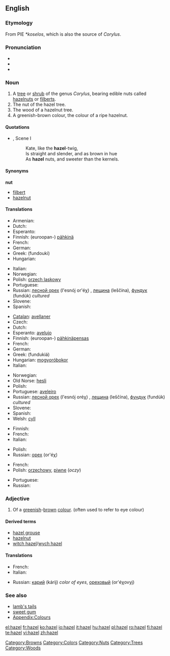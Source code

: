{{wikipedia}}
{{also|Hazel}}
==English==

===Etymology===
From PIE ''*koselos'', which is also the source of ''Corylus''.

===Pronunciation===
* {{IPA|/'heɪzəl/}}
* {{audio|en-us-hazel.ogg|Audio (US)}}
* {{rhymes|eɪzəl}}

===Noun===
{{en-noun}}

# A [[tree]] or [[shrub]] of the genus ''Corylus'', bearing edible nuts called [[hazelnut]]s or [[filbert]]s.
# The nut of the hazel tree.
# The wood of a hazelnut tree.
# A greenish-brown colour, the colour of a ripe hazelnut.
#: {{color panel|A67B5B}}

====Quotations====
* {{RQ:Shakespeare Shrew|II}}, Scene I
*: Kate, like the '''hazel'''-twig,
*: Is straight and slender, and as brown in hue
*: As '''hazel''' nuts, and sweeter than the kernels.

====Synonyms====
'''nut'''
* [[filbert]]
* [[hazelnut]]

====Translations====
{{trans-top|nut}}
* Armenian: {{t-|hy|պնդուկ|tr=pnduk|sc=Armn|xs=Armenian}}
* Dutch: {{t+|nl|hazelnoot}}
* Esperanto: {{t-|eo|avelo|xs=Esperanto}}
* Finnish: (euroopan-) [[pähkinä]]
* French: {{t+|fr|noisette|f}}
* German: {{t-|de|Haselnuss|f}}
* Greek: {{t+|el|φουντούκι|n|sc=Grek}} (fundouki)
* Hungarian: {{t+|hu|mogyoró}}
{{trans-mid}}
* Italian: {{t+|it|nocciola|f}}
* Norwegian: {{t|no|hasselnøtt|m+f}}
* Polish: [[orzech laskowy]] {{m}}
* Portuguese: {{t+|pt|avelã|f}}
* Russian: [[лесной орех]] (l'esnój or'éχ) {{m}}, [[лещина]] (leščína), [[фундук]] (fundúk) {{m}} ''cultured''
* Slovene: {{t+|sl|lešnik|m}}
* Spanish: {{t+|es|avellana|f}}
{{trans-bottom}}

{{trans-top|tree / shrub}}
* [[Catalan]]: [[avellaner]]
* Czech: {{t+|cs|líska|f}}
* Dutch: {{t-|nl|hazelaar|m}}
* Esperanto: [[avelujo]]
* Finnish: (euroopan-) [[pähkinä]][[pensas]]
* French: {{t+|fr|noisetier|m}}
* German: {{t-|de|Haselstrauch|m}}
* Greek: {{t+|el|φουντουκιά|f|sc=Grek}} (fundukiá)
* Hungarian: [[mogyoró]][[bokor]]
* Italian: {{t+|it|nocciolo|m}}
{{trans-mid}}
* Norwegian: {{t-|no|hassel|m+f}}
* Old Norse: [[hesli]]
* Polish: {{t-|pl|leszczyna|f}}
* Portuguese: [[aveleiro]] {{m}}
* Russian: [[лесной орех]] (l'esnój oréχ) {{m}}, [[лещина]] (leščína), [[фундук]] (fundúk) {{m}} ''cultured''
* Slovene: {{t+|sl|leska|f}}
* Spanish: {{t+|es|avellano|m}}
* Welsh: [[cyll]] {{f}}{{p}}
{{trans-bottom}}

{{trans-top|wood}}
* Finnish: {{t+|fi|pähkinäpuu}}
* French: {{t+|fr|noisetier|m}}
* Italian: {{t-|it|legno di nocciolo|m}}
{{trans-mid}}
* Polish: {{t-|pl|leszczyna|f}}
* Russian: [[орех]] (or'éχ) {{m}}
{{trans-bottom}}

{{trans-top|colour}}
* French: {{t+|fr|noisette|f}}
* Polish: [[orzechowy]], [[piwne]] (''oczy'')
{{trans-mid}}
* Portuguese: {{t+|pt|avelã|f}}
* Russian: {{t+|ru|ореховый|m|tr=or'éχovyj|sc=Cyrl}}
{{trans-bottom}}

===Adjective===
{{infl|en|adjective}}

# Of a [[greenish]]-[[brown]] [[colour]]. (often used to refer to eye colour)

====Derived terms====
* [[hazel grouse]]
* [[hazelnut]]
* [[witch hazel]]/[[wych hazel]]

====Translations====
{{trans-top|colour}}
* French: {{t+|fr|noisette}} {{inv}}
* Italian: {{t+|it|nocciola}}
{{trans-mid}}
* Russian: [[карий]] (kárij) ''color of eyes'', [[ореховый]] (or'éχovyj)
{{trans-bottom}}

===See also===
* [[lamb's tails]]
* [[sweet gum]]
* [[Appendix:Colours]]

[[Category:Browns]]
[[Category:Colors]]
[[Category:Nuts]]
[[Category:Trees]]
[[Category:Woods]]

[[el:hazel]]
[[fr:hazel]]
[[ko:hazel]]
[[io:hazel]]
[[it:hazel]]
[[hu:hazel]]
[[pl:hazel]]
[[ro:hazel]]
[[fi:hazel]]
[[te:hazel]]
[[vi:hazel]]
[[zh:hazel]]